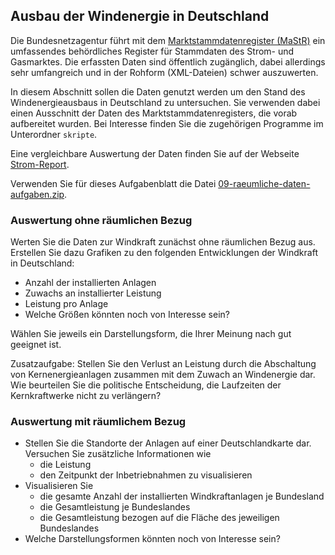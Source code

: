 ## Ausbau der Windenergie in Deutschland

Die Bundesnetzagentur führt mit dem [Marktstammdatenregister (MaStR)](https://www.marktstammdatenregister.de/MaStR) ein umfassendes behördliches Register für Stammdaten des Strom- und Gasmarktes. Die erfassten Daten sind öffentlich zugänglich, dabei allerdings sehr umfangreich und in der Rohform (XML-Dateien) schwer auszuwerten.  

In diesem Abschnitt sollen die Daten genutzt werden um den Stand des Windenergieausbaus in Deutschland zu untersuchen. Sie verwenden dabei einen Ausschnitt der Daten des Marktstammdatenregisters, die vorab aufbereitet wurden. Bei Interesse finden Sie die zugehörigen Programme im Unterordner `skripte`.

Eine vergleichbare Auswertung der Daten finden Sie auf der Webseite [Strom-Report](https://strom-report.com/windenergie/).

Verwenden Sie für dieses Aufgabenblatt die Datei [09-raeumliche-daten-aufgaben.zip](09-raeumliche-daten-aufgaben.zip).

### Auswertung ohne räumlichen Bezug

Werten Sie die Daten zur Windkraft zunächst ohne räumlichen Bezug aus. Erstellen Sie dazu Grafiken zu den folgenden Entwicklungen der Windkraft in Deutschland:

- Anzahl der installierten Anlagen 
- Zuwachs an installierter Leistung
- Leistung pro Anlage
- Welche Größen könnten noch von Interesse sein?

Wählen Sie jeweils ein Darstellungsform, die Ihrer Meinung nach gut geeignet ist.

Zusatzaufgabe: Stellen Sie den Verlust an Leistung durch die Abschaltung von Kernenergieanlagen zusammen mit dem Zuwach an Windenergie dar. Wie beurteilen Sie die politische Entscheidung, die Laufzeiten der Kernkraftwerke nicht zu verlängern?

### Auswertung mit räumlichem Bezug

- Stellen Sie die Standorte der Anlagen auf einer Deutschlandkarte dar. Versuchen Sie zusätzliche Informationen wie
  - die Leistung
  - den Zeitpunkt der Inbetriebnahmen
  zu visualisieren
- Visualisieren Sie
  - die gesamte Anzahl der installierten Windkraftanlagen je Bundesland
  - die Gesamtleistung je Bundeslandes
  - die Gesamtleistung bezogen auf die Fläche des jeweiligen Bundeslandes
- Welche Darstellungsformen könnten noch von Interesse sein?
